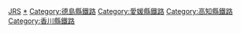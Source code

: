 [[Category:日本各公司鐵路線|JRS]]
[[Category:四國旅客鐵道|*]]
[[Category:德島縣鐵路|Category:德島縣鐵路]]
[[Category:愛媛縣鐵路|Category:愛媛縣鐵路]]
[[Category:高知縣鐵路|Category:高知縣鐵路]]
[[Category:香川縣鐵路|Category:香川縣鐵路]]